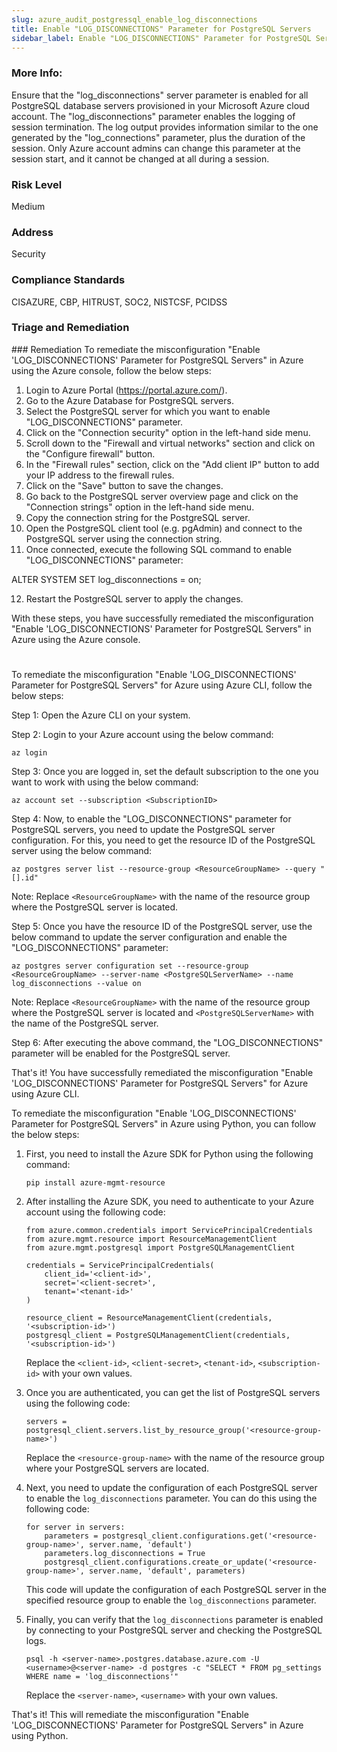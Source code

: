 ```yaml
---
slug: azure_audit_postgressql_enable_log_disconnections
title: Enable "LOG_DISCONNECTIONS" Parameter for PostgreSQL Servers
sidebar_label: Enable "LOG_DISCONNECTIONS" Parameter for PostgreSQL Servers
---
```


### More Info:

Ensure that the "log_disconnections" server parameter is enabled for all PostgreSQL database servers provisioned in your Microsoft Azure cloud account. The "log_disconnections" parameter enables the logging of session termination. The log output provides information similar to the one generated by the "log_connections" parameter, plus the duration of the session. Only Azure account admins can change this parameter at the session start, and it cannot be changed at all during a session.

### Risk Level

Medium

### Address

Security

### Compliance Standards

CISAZURE, CBP, HITRUST, SOC2, NISTCSF, PCIDSS

### Triage and Remediation
<Tabs>
<Tab title='Remediation'>
### Remediation

<AccordionGroup>
<Accordion title='Using Console' defaultOpen='true'>
To remediate the misconfiguration "Enable 'LOG_DISCONNECTIONS' Parameter for PostgreSQL Servers" in Azure using the Azure console, follow the below steps:

1. Login to Azure Portal (https://portal.azure.com/).
2. Go to the Azure Database for PostgreSQL servers.
3. Select the PostgreSQL server for which you want to enable "LOG_DISCONNECTIONS" parameter.
4. Click on the "Connection security" option in the left-hand side menu.
5. Scroll down to the "Firewall and virtual networks" section and click on the "Configure firewall" button.
6. In the "Firewall rules" section, click on the "Add client IP" button to add your IP address to the firewall rules.
7. Click on the "Save" button to save the changes.
8. Go back to the PostgreSQL server overview page and click on the "Connection strings" option in the left-hand side menu.
9. Copy the connection string for the PostgreSQL server.
10. Open the PostgreSQL client tool (e.g. pgAdmin) and connect to the PostgreSQL server using the connection string.
11. Once connected, execute the following SQL command to enable "LOG_DISCONNECTIONS" parameter:

   ALTER SYSTEM SET log_disconnections = on;

12. Restart the PostgreSQL server to apply the changes.

With these steps, you have successfully remediated the misconfiguration "Enable 'LOG_DISCONNECTIONS' Parameter for PostgreSQL Servers" in Azure using the Azure console.

#
</Accordion>

<Accordion title='Using CLI'>
To remediate the misconfiguration "Enable 'LOG_DISCONNECTIONS' Parameter for PostgreSQL Servers" for Azure using Azure CLI, follow the below steps:

Step 1: Open the Azure CLI on your system.

Step 2: Login to your Azure account using the below command:

```
az login
```

Step 3: Once you are logged in, set the default subscription to the one you want to work with using the below command:

```
az account set --subscription <SubscriptionID>
```

Step 4: Now, to enable the "LOG_DISCONNECTIONS" parameter for PostgreSQL servers, you need to update the PostgreSQL server configuration. For this, you need to get the resource ID of the PostgreSQL server using the below command:

```
az postgres server list --resource-group <ResourceGroupName> --query "[].id"
```

Note: Replace `<ResourceGroupName>` with the name of the resource group where the PostgreSQL server is located.

Step 5: Once you have the resource ID of the PostgreSQL server, use the below command to update the server configuration and enable the "LOG_DISCONNECTIONS" parameter:

```
az postgres server configuration set --resource-group <ResourceGroupName> --server-name <PostgreSQLServerName> --name log_disconnections --value on
```

Note: Replace `<ResourceGroupName>` with the name of the resource group where the PostgreSQL server is located and `<PostgreSQLServerName>` with the name of the PostgreSQL server.

Step 6: After executing the above command, the "LOG_DISCONNECTIONS" parameter will be enabled for the PostgreSQL server.

That's it! You have successfully remediated the misconfiguration "Enable 'LOG_DISCONNECTIONS' Parameter for PostgreSQL Servers" for Azure using Azure CLI.
</Accordion>

<Accordion title='Using Python'>
To remediate the misconfiguration "Enable 'LOG_DISCONNECTIONS' Parameter for PostgreSQL Servers" in Azure using Python, you can follow the below steps:

1. First, you need to install the Azure SDK for Python using the following command:

   ```
   pip install azure-mgmt-resource
   ```

2. After installing the Azure SDK, you need to authenticate to your Azure account using the following code:

   ```
   from azure.common.credentials import ServicePrincipalCredentials
   from azure.mgmt.resource import ResourceManagementClient
   from azure.mgmt.postgresql import PostgreSQLManagementClient

   credentials = ServicePrincipalCredentials(
       client_id='<client-id>',
       secret='<client-secret>',
       tenant='<tenant-id>'
   )

   resource_client = ResourceManagementClient(credentials, '<subscription-id>')
   postgresql_client = PostgreSQLManagementClient(credentials, '<subscription-id>')
   ```

   Replace the `<client-id>`, `<client-secret>`, `<tenant-id>`, `<subscription-id>` with your own values.

3. Once you are authenticated, you can get the list of PostgreSQL servers using the following code:

   ```
   servers = postgresql_client.servers.list_by_resource_group('<resource-group-name>')
   ```

   Replace the `<resource-group-name>` with the name of the resource group where your PostgreSQL servers are located.

4. Next, you need to update the configuration of each PostgreSQL server to enable the `log_disconnections` parameter. You can do this using the following code:

   ```
   for server in servers:
       parameters = postgresql_client.configurations.get('<resource-group-name>', server.name, 'default')
       parameters.log_disconnections = True
       postgresql_client.configurations.create_or_update('<resource-group-name>', server.name, 'default', parameters)
   ```

   This code will update the configuration of each PostgreSQL server in the specified resource group to enable the `log_disconnections` parameter.

5. Finally, you can verify that the `log_disconnections` parameter is enabled by connecting to your PostgreSQL server and checking the PostgreSQL logs.

   ```
   psql -h <server-name>.postgres.database.azure.com -U <username>@<server-name> -d postgres -c "SELECT * FROM pg_settings WHERE name = 'log_disconnections'"
   ```

   Replace the `<server-name>`, `<username>` with your own values.

That's it! This will remediate the misconfiguration "Enable 'LOG_DISCONNECTIONS' Parameter for PostgreSQL Servers" in Azure using Python.
</Accordion>

</AccordionGroup>
</Tab>
</Tabs>

